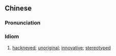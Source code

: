 ==Chinese==
{{zh-forms|s=陈腔滥调}}

===Pronunciation===
{{zh-pron
|m=chénqiānglàndiào
|cat=cy
}}

===Idiom===
{{zh-idiom}}

# {{lb|zh|usually of writing}} [[hackneyed]]; [[unoriginal]]; [[innovative]]; [[stereotyped]]